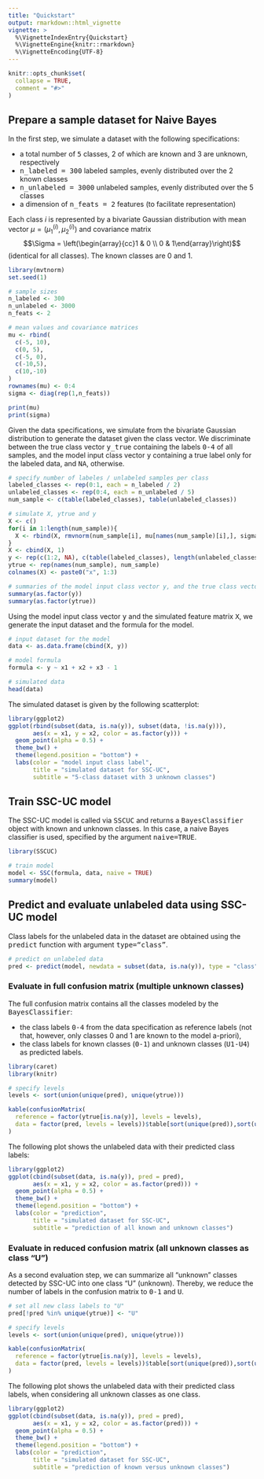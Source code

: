 ```yaml
---
title: "Quickstart"
output: rmarkdown::html_vignette
vignette: >
  %\VignetteIndexEntry{Quickstart}
  %\VignetteEngine{knitr::rmarkdown}
  %\VignetteEncoding{UTF-8}
---
```


```r
knitr::opts_chunk$set(
  collapse = TRUE,
  comment = "#>"
)
```

## Prepare a sample dataset for Naive Bayes

In the first step, we simulate a dataset with the following specifications:

- a total number of <tt>5</tt> classes, 2 of which are known and 3 are unknown, respectively
- <tt>n_labeled = 300</tt> labeled samples, evenly distributed over the 2 known classes
- <tt>n_unlabeled = 3000</tt> unlabeled samples, evenly distributed over the 5 classes
- a dimension of <tt>n_feats = 2</tt> features (to facilitate representation)

Each class $i$ is represented by a bivariate Gaussian distribution with mean vector $\mu = (\mu_1^{(i)}, \mu_2^{(i)})$ and covariance matrix $$\Sigma = \left(\begin{array}{cc}1 & 0 \\ 0 & 1\end{array}\right)$$ (identical for all classes). The known classes are 0 and 1.

```r
library(mvtnorm)
set.seed(1)

# sample sizes
n_labeled <- 300
n_unlabeled <- 3000
n_feats <- 2

# mean values and covariance matrices
mu <- rbind(
  c(-5, 10),
  c(0, 5),
  c(-5, 0),
  c(-10,5),
  c(10,-10)
)
rownames(mu) <- 0:4
sigma <- diag(rep(1,n_feats))

print(mu)
print(sigma)
```

Given the data specifications, we simulate from the bivariate Gaussian distribution to generate the dataset given the class vector. We discriminate between the true class vector <tt>y_true</tt> containing the labels <tt>0-4</tt> of all samples, and the model input class vector <tt>y</tt> containing a true label only for the labeled data, and <tt>NA</tt>, otherwise.

```r
# specify number of labeles / unlabeled samples per class
labeled_classes <- rep(0:1, each = n_labeled / 2)
unlabeled_classes <- rep(0:4, each = n_unlabeled / 5)
num_sample <- c(table(labeled_classes), table(unlabeled_classes))

# simulate X, ytrue and y
X <- c()
for(i in 1:length(num_sample)){
  X <- rbind(X, rmvnorm(num_sample[i], mu[names(num_sample)[i],], sigma))
}
X <- cbind(X, 1)
y <- rep(c(1:2, NA), c(table(labeled_classes), length(unlabeled_classes)))
ytrue <- rep(names(num_sample), num_sample)
colnames(X) <- paste0("x", 1:3)

# summaries of the model input class vector y, and the true class vector ytrue
summary(as.factor(y))
summary(as.factor(ytrue))
```

Using the model input class vector <tt>y</tt> and the simulated feature matrix <tt>X</tt>, we generate the input dataset and the formula for the model.

```r
# input dataset for the model
data <- as.data.frame(cbind(X, y))

# model formula
formula <- y ~ x1 + x2 + x3 - 1

# simulated data
head(data)
```

The simulated dataset is given by the following scatterplot:

```r
library(ggplot2)
ggplot(rbind(subset(data, is.na(y)), subset(data, !is.na(y))),
       aes(x = x1, y = x2, color = as.factor(y))) + 
  geom_point(alpha = 0.5) + 
  theme_bw() + 
  theme(legend.position = "bottom") + 
  labs(color = "model input class label", 
       title = "simulated dataset for SSC-UC",
       subtitle = "5-class dataset with 3 unknown classes")
```

## Train SSC-UC model

The SSC-UC model is called via <tt>SSCUC</tt> and returns a <tt>BayesClassifier</tt> object with known and unknown classes. In this case, a naive Bayes classifier is used, specified by the argument <tt>naive=TRUE</tt>.

```r
library(SSCUC)

# train model
model <- SSC(formula, data, naive = TRUE)
summary(model)
```

## Predict and evaluate unlabeled data using SSC-UC model

Class labels for the unlabeled data in the dataset are obtained using the <tt>predict</tt> function with argument <tt>type="class"</tt>.

```r
# predict on unlabeled data
pred <- predict(model, newdata = subset(data, is.na(y)), type = "class")
```

### Evaluate in full confusion matrix (multiple unknown classes)

The full confusion matrix contains all the classes modeled by the <tt>BayesClassifier</tt>:

- the class labels <tt>0-4</tt> from the data specification as reference labels (not that, however, only classes 0 and 1 are known to the model a-priori),
- the class labels for known classes (<tt>0-1</tt>) and unknown classes (<tt>U1-U4</tt>) as predicted labels.

```r
library(caret)
library(knitr)

# specify levels
levels <- sort(union(unique(pred), unique(ytrue)))

kable(confusionMatrix(
  reference = factor(ytrue[is.na(y)], levels = levels), 
  data = factor(pred, levels = levels))$table[sort(unique(pred)),sort(unique(ytrue))]
)
```

The following plot shows the unlabeled data with their predicted class labels:

```r
library(ggplot2)
ggplot(cbind(subset(data, is.na(y)), pred = pred), 
       aes(x = x1, y = x2, color = as.factor(pred))) + 
  geom_point(alpha = 0.5) + 
  theme_bw() + 
  theme(legend.position = "bottom") + 
  labs(color = "prediction", 
       title = "simulated dataset for SSC-UC",
       subtitle = "prediction of all known and unknown classes")
```

### Evaluate in reduced confusion matrix (all unknown classes as class "U")

As a second evaluation step, we can summarize all "unknown" classes detected by SSC-UC into one class "U" (unknown). Thereby, we reduce the number of labels in the confusion matrix to <tt>0-1</tt> and <tt>U</tt>.

```r
# set all new class labels to "U"
pred[!pred %in% unique(ytrue)] <- "U"

# specify levels
levels <- sort(union(unique(pred), unique(ytrue)))

kable(confusionMatrix(
  reference = factor(ytrue[is.na(y)], levels = levels), 
  data = factor(pred, levels = levels))$table[sort(unique(pred)),sort(unique(ytrue))]
)
```

The following plot shows the unlabeled data with their predicted class labels, when considering all unknown classes as one class.

```r
library(ggplot2)
ggplot(cbind(subset(data, is.na(y)), pred = pred), 
       aes(x = x1, y = x2, color = as.factor(pred))) + 
  geom_point(alpha = 0.5) +
  theme_bw() + 
  theme(legend.position = "bottom") + 
  labs(color = "prediction", 
       title = "simulated dataset for SSC-UC",
       subtitle = "prediction of known versus unknown classes")
```
